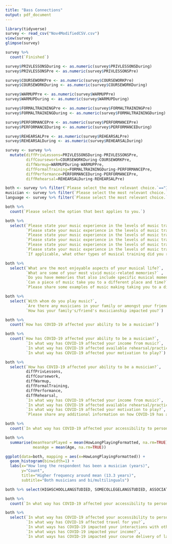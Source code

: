 ```yaml
---
title: "Bass Connections"
output: pdf_document
---
```

```r
library(tidyverse)
survey <- read_csv("Nov4ModifiedCSV.csv") 
view(survey)
glimpse(survey)
```




```r
survey %>%
  count(`Finished`)
```

```r
survey$PRIVLESSONSDuring <- as.numeric(survey$PRIVLESSONSDuring)
survey$PRIVLESSONSPre <- as.numeric(survey$PRIVLESSONSPre)

survey$COURSEWORKPre <- as.numeric(survey$COURSEWORKPre)
survey$COURSEWORKDuring <- as.numeric(survey$COURSEWORKDuring)

survey$WARMUPPre <- as.numeric(survey$WARMUPPre)
survey$WARMUPDuring <- as.numeric(survey$WARMUPDuring)

survey$FORMALTRAININGPre <- as.numeric(survey$FORMALTRAININGPre)
survey$FORMALTRAININGDuring <- as.numeric(survey$FORMALTRAININGDuring)

survey$PERFORMANCEPre <- as.numeric(survey$PERFORMANCEPre)
survey$PERFORMANCEDuring <- as.numeric(survey$PERFORMANCEDuring)

survey$REHEARSALPre <- as.numeric(survey$REHEARSALPre)
survey$REHEARSALDuring <- as.numeric(survey$REHEARSALDuring)

survey <- survey %>%
  mutate(diffPrivLessons=PRIVLESSONSDuring-PRIVLESSONSPre,
         diffCoursework=COURSEWORKDuring-COURSEWORKPre,
         diffWarmup=WARMUPDuring-WARMUPPre,
         diffFormalTraining=FORMALTRAININGDuring-PERFORMANCEPre,
         diffPerformance=PERFORMANCEDuring-PERFORMANCEPre,
         diffRehearsal=REHEARSALDuring-REHEARSALPre)

```

```r
both <- survey %>% filter(`Please select the most relevant choice.`=="I am a musician and a bilingual/multilingual. (cf. numbers 1 and 2 above)")
musician <- survey %>% filter(`Please select the most relevant choice.`=="I am a professional musician, I am a student majoring or minoring in music, I play a musical instrument or sing every day for at least 2 hours per day, OR I am a faculty member teaching music.")
language <- survey %>% filter(`Please select the most relevant choice.`=="I am a bilingual who uses 2 languages every day, OR I am a multilingual who uses 3 or more languages every day.")
```


```r
both %>%
  count(`Please select the option that best applies to you.`)

```
```r
both %>%
  select(`Please state your music experience in the levels of music training given below. - High school - Music experience`,
         `Please state your music experience in the levels of music training given below. - Some college - Music experience`,
         `Please state your music experience in the levels of music training given below. - Associate’s degree - Music experience`,
         `Please state your music experience in the levels of music training given below. - Bachelor’s degree - Music experience`,
         `Please state your music experience in the levels of music training given below. - Master's degree - Music experience`,
         `Please state your music experience in the levels of music training given below. - PhD or professional degree - Music experience`,
         `If applicable, what other types of musical training did you receive?`)    

```
```r
both %>% 
  select(`What are the most enjoyable aspects of your musical life?`,
         `What are some of your most vivid music-related memories?` ,
         `Do you have memories that also include specific musical moments (performing, listening, etc.)?` ,
         `Can a piece of music take you to a different place and time?`,
         `Please share some examples of music making taking you to a different place and time.`)

```
```r
both %>%
  select(`With whom do you play music?`,
         `Are there any musicians in your family or amongst your friends?`,
         `How has your family's/friend's musicianship impacted you?`)

```


```r
both %>%
  count(`How has COVID-19 affected your ability to be a musician?`)

```

```r
both %>%
  count(`How has COVID-19 affected your ability to be a musician?`,
         `In what way has COVID-19 affected your income from music?`,
         `In what way has COVID-19 affected available rehearsal/practice space for you?`,
         `In what way has COVID-19 affected your motivation to play?`)

```

```r
both %>%
  select(`How has COVID-19 affected your ability to be a musician?`,
         diffPrivLessons,
         diffCoursework,
         diffWarmup,
         diffFormalTraining,
         diffPerformance,
         diffRehearsal,
         `In what way has COVID-19 affected your income from music?`,
         `In what way has COVID-19 affected available rehearsal/practice space for you?`,
         `In what way has COVID-19 affected your motivation to play?`,
         `Please share any additional information on how COVID-19 has affected your ability to be a musician?`)

```

```r
both %>%
  count(`In what way has COVID-19 affected your accessibility to persons in your bi- and multilingual communities?`)

both %>%
  summarise(meanYearsPlayed = mean(HowLongPlayingFormatted, na.rm=TRUE),
            meanAge = mean(Age, na.rm=TRUE))

ggplot(data=both, mapping = aes(x=HowLongPlayingFormatted)) + 
  geom_histogram(binwidth=1) +
  labs(x="How long the respondent has been a musician (years)",
       y="Count",
       title="Higher frequency around mean (13.3 years)",
       subtitle="Both musicians and bi/multilinguals")
```
```r
both %>% select(HIGHSCHOOLLANGSTUDIED, SOMECOLLEGELANGSTUDIED, ASSOCIATESLANGSTUDIED, BACHELORSLANGSTUDIED, MASTERSLANGSTUDIED, PHDLANGSTUDIED)
```
```r
both %>%
  count(`In what way has COVID-19 affected your accessibility to persons in your bi- and multilingual communities?`)

both %>%
  select(`In what way has COVID-19 affected your accessibility to persons in your bi- and multilingual communities?` ,
         `In what way has COVID-19 affected travel for you?`,
         `In what ways has COVID-19 impacted your interactions with others in general?`,
         `In what ways has COVID-19 impacted your income?`,
         `In what ways has COVID-19 impacted your course delivery of language courses?`)
```


